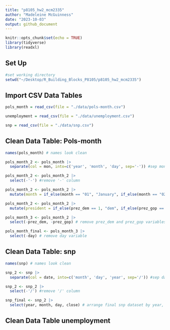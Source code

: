 ```yaml
---
title: "p8105_hw2_mcm2335"
author: "Madeleine McGuinness"
date: "2023-10-03"
output: github_document
---
```


```r
knitr::opts_chunk$set(echo = TRUE)
library(tidyverse)
library(readxl)
```

## Set Up
```r
#set working directory
setwd("~/Desktop/R_Building_Blocks_P8105/p8105_hw2_mcm2335")
```

## Import CSV Data Tables
```r
pols_month = read_csv(file = "./data/pols-month.csv")

unemployment = read_csv(file = "./data/unemployment.csv")

snp = read_csv(file = "./data/snp.csv")
```

## Clean Data Table: Pols-month
```r
names(pols_month) # names look clean

pols_month_2 <- pols_month |>
  separate(col = mon, into=c('year', 'month', 'day', sep='-')) #sep mon column

pols_month_2 <- pols_month_2 |>
  select(-'-') #remove '-' column

pols_month_2 <- pols_month_2 |>
  mutate(month = if_else(month == "01", "January", if_else(month == "02", "February", if_else(month == "03", "March", if_else(month == "04", "April", if_else(month == "05", "May", if_else(month == "06", "June", if_else(month == "07", "July", if_else(month == "08", "August", if_else(month == "09", "September", if_else(month == "10", "October", if_else(month == "11", "November", "December")))))))))))) #mutate month numbers to month names

pols_month_2 <- pols_month_2 |>
  mutate(president = if_else(prez_dem == 1, "dem", if_else(prez_gop == 1, "gop", NA_character_))) # new president value using prez_dem and prez_gop

pols_month_3 <- pols_month_2 |>
  select(-prez_dem, -prez_gop) # remove prez_dem and prez_gop variables

pols_month_final <- pols_month_3 |>
  select(-day) # remove day variable
```

## Clean Data Table: snp
```r
names(snp) # names look clean

snp_2 <- snp |>
  separate(col = date, into=c('month', 'day', 'year', sep='/')) #sep date column

snp_2 <- snp_2 |>
  select(-'/') #remove '/' column

snp_final <- snp_2 |>
  select(year, month, day, close) # arrange final snp dataset by year, month
```

## Clean Data Table unemployment
```r
```